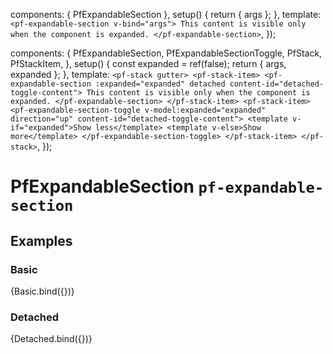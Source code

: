 

  components: { PfExpandableSection },
  setup() {
    return { args };
  },
  template: `
    <pf-expandable-section v-bind="args">
      This content is visible only when the component is expanded.
    </pf-expandable-section>
  `,
});

  components: {
    PfExpandableSection,
    PfExpandableSectionToggle,
    PfStack,
    PfStackItem,
  },
  setup() {
    const expanded = ref(false);
    return { args, expanded };
  },
  template: `
    <pf-stack gutter>
      <pf-stack-item>
        <pf-expandable-section :expanded="expanded" detached content-id="detached-toggle-content">
          This content is visible only when the component is expanded.
        </pf-expandable-section>
      </pf-stack-item>
      <pf-stack-item>
        <pf-expandable-section-toggle v-model:expanded="expanded" direction="up" content-id="detached-toggle-content">
          <template v-if="expanded">Show less</template>
          <template v-else>Show more</template>
        </pf-expandable-section-toggle>
      </pf-stack-item>
    </pf-stack>
  `,
});


<Meta title="Components/Expandable Section" component={PfExpandableSection} subcomponents={{PfExpandableSectionToggle}} />

# PfExpandableSection `pf-expandable-section`

## Examples

### Basic

<Canvas>
  <Story name="Basic" args={{
    expanded: undefined,
    toggleTextExpanded: 'Show less',
    toggleTextCollapsed: 'Show more',
  }}>
    {Basic.bind({})}
  </Story>
</Canvas>

<ArgsTable story="Basic" />

### Detached

<Canvas>
  <Story name="Detached" args={{
    expanded: undefined,
    toggleTextExpanded: 'Show less',
    toggleTextCollapsed: 'Show more',
  }}>
    {Detached.bind({})}
  </Story>
</Canvas>
